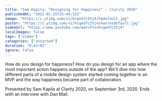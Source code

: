 ```yaml
---
title: "Sam Kapila: “Designing for Happiness” — Clarity 2020"
publishedAt: "2021-01-25T15:44:32Z"
image: "https://i.ytimg.com/vi/hcqed7cIhj4/hqdefault.jpg"
poster: "https://i.ytimg.com/vi/hcqed7cIhj4/maxresdefault.jpg"
videoUrl: "https://www.youtube.com/watch?v=hcqed7cIhj4"
localImages: false
tags: ["video"]
categories: ["unsorted"]
duration: "0:43:02"
ignore: false
---
```

How do you design for happiness? How do you design for an app where the most important action happens outside of the app? We'll dive into how different parts of a mobile design system started coming together in an MVP and the way happiness became part of collaboration. 

Presented by Sam Kapila at Clarity 2020, on September 3rd, 2020. Ends with an interview with Dan Mall.
